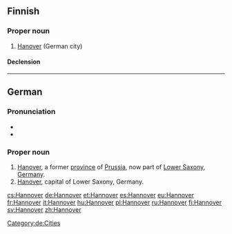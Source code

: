 ==Finnish==

===Proper noun===
{{fi-proper noun}}

# [[Hanover]] (German city)

====Declension====
{{fi-decl-risti|Hannover|nopl=1}}

----

==German==
{{wikipedia|lang=de}}

===Pronunciation===
* {{audio|De-Hannover-pronunciation.ogg|audio}}
* {{audio|De-Hannover.ogg|Audio}}

===Proper noun===
{{de-proper noun|g=n}}

# [[Hanover]], a former [[province]] of [[Prussia]], now part of [[Lower Saxony]], [[Germany]].
# [[Hanover]], capital of Lower Saxony, Germany.

[[Category:de:Cities]]

[[cs:Hannover]]
[[de:Hannover]]
[[et:Hannover]]
[[es:Hannover]]
[[eu:Hannover]]
[[fr:Hannover]]
[[it:Hannover]]
[[hu:Hannover]]
[[pl:Hannover]]
[[ru:Hannover]]
[[fi:Hannover]]
[[sv:Hannover]]
[[zh:Hannover]]